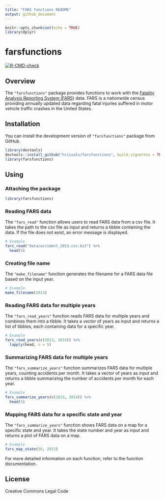```yaml
---
title: "FARS functions README"
output: github_document
---
```


```r
knitr::opts_chunk$set(echo = TRUE)
library(dplyr)
```

# farsfunctions

<!-- badges: start -->
[![R-CMD-check](https://github.com/hriisalu/farsfunctions/actions/workflows/R-CMD-check.yaml/badge.svg)](https://github.com/hriisalu/farsfunctions/actions/workflows/R-CMD-check.yaml)
<!-- badges: end -->

## Overview

The `"farsfunctions"` package provides functions to work with the [Fatality Analysis Reporting System (FARS)](https://www.nhtsa.gov/research-data/fatality-analysis-reporting-system-fars) data. FARS is a nationwide census providing annually updated data regarding fatal injuries suffered in motor vehicle traffic crashes in the United States. 

## Installation

You can install the development version of `"farsfunctions"` package from GitHub.

```r
library(devtools)
devtools::install_github("hriisalu/farsfunctions", build_vignettes = TRUE, force = TRUE)
library(farsfunctions)
```

## Using

### Attaching the package

```r
library(farsfunctions)
```

### Reading FARS data

The `"fars_read"` function allows users to read FARS data from a csv file. It takes the path to the csv file as input and returns a tibble containing the data. If the file does not exist, an error message is displayed.

```r
# Example
fars_read("data/accident_2013.csv.bz2") %>% 
  head(5)
```

### Creating file name

The `"make_filename"` function generates the filename for a FARS data file based on the input year.

```r
# Example
make_filename(2013)
```

### Reading FARS data for multiple years

The `"fars_read_years"` function reads FARS data for multiple years and combines them into a tibble. It takes a vector of years as input and returns a list of tibbles, each containing data for a specific year.

```r
# Example
fars_read_years(c(2013, 2014)) %>% 
  lapply(head, n = 5)
```

### Summarizing FARS data for multiple years

The `"fars_summarize_years"` function summarizes FARS data for multiple years, counting accidents per month. It takes a vector of years as input and returns a tibble summarizing the number of accidents per month for each year.

```r
# Example
fars_summarize_years(c(2013, 2014)) %>% 
  head(5)
```


### Mapping FARS data for a specific state and year

The `"fars_summarize_years"` function shows FARS data on a map for a specific state and year. It takes the state number and year as input and returns a plot of FARS data on a map.

```r
# Example
fars_map_state(50, 2013)
```

For more detailed information on each function, refer to the function documentation.


## License

Creative Commons Legal Code

